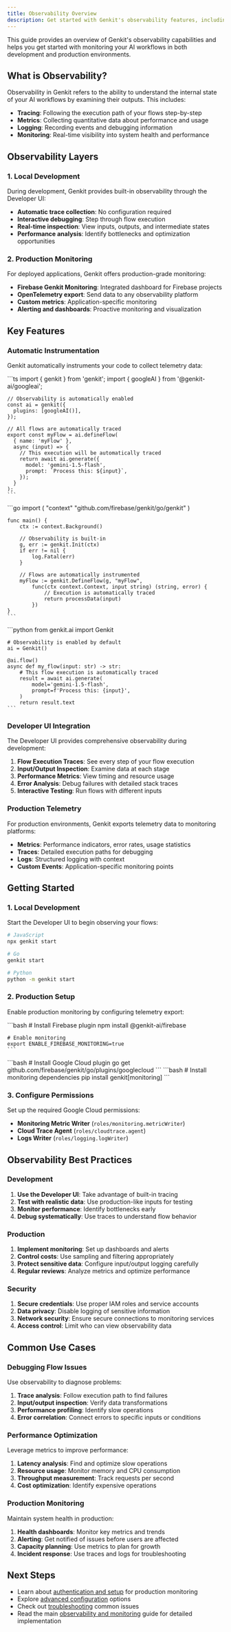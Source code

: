 ```yaml
---
title: Observability Overview
description: Get started with Genkit's observability features, including local development tools, production monitoring, and telemetry configuration across JavaScript, Go, and Python.
---
```



<LanguageSelector />

This guide provides an overview of Genkit's observability capabilities and helps you get started with monitoring your AI workflows in both development and production environments.

## What is Observability?

Observability in Genkit refers to the ability to understand the internal state of your AI workflows by examining their outputs. This includes:

- **Tracing**: Following the execution path of your flows step-by-step
- **Metrics**: Collecting quantitative data about performance and usage
- **Logging**: Recording events and debugging information
- **Monitoring**: Real-time visibility into system health and performance

## Observability Layers

### 1. Local Development

During development, Genkit provides built-in observability through the Developer UI:

- **Automatic trace collection**: No configuration required
- **Interactive debugging**: Step through flow execution
- **Real-time inspection**: View inputs, outputs, and intermediate states
- **Performance analysis**: Identify bottlenecks and optimization opportunities

### 2. Production Monitoring

For deployed applications, Genkit offers production-grade monitoring:

- **Firebase Genkit Monitoring**: Integrated dashboard for Firebase projects
- **OpenTelemetry export**: Send data to any observability platform
- **Custom metrics**: Application-specific monitoring
- **Alerting and dashboards**: Proactive monitoring and visualization

## Key Features

### Automatic Instrumentation

Genkit automatically instruments your code to collect telemetry data:

<LanguageContent lang="js">
```ts
    import { genkit } from 'genkit';
    import { googleAI } from '@genkit-ai/googleai';

    // Observability is automatically enabled
    const ai = genkit({
      plugins: [googleAI()],
    });

    // All flows are automatically traced
    export const myFlow = ai.defineFlow(
      { name: 'myFlow' },
      async (input) => {
        // This execution will be automatically traced
        return await ai.generate({
          model: 'gemini-1.5-flash',
          prompt: `Process this: ${input}`,
        });
      }
    );
    ```
</LanguageContent>

<LanguageContent lang="go">
```go
    import (
        "context"
        "github.com/firebase/genkit/go/genkit"
    )

    func main() {
        ctx := context.Background()
        
        // Observability is built-in
        g, err := genkit.Init(ctx)
        if err != nil {
            log.Fatal(err)
        }

        // Flows are automatically instrumented
        myFlow := genkit.DefineFlow(g, "myFlow",
            func(ctx context.Context, input string) (string, error) {
                // Execution is automatically traced
                return processData(input)
            })
    }
    ```
</LanguageContent>

<LanguageContent lang="python">
```python
    from genkit.ai import Genkit

    # Observability is enabled by default
    ai = Genkit()

    @ai.flow()
    async def my_flow(input: str) -> str:
        # This flow execution is automatically traced
        result = await ai.generate(
            model='gemini-1.5-flash',
            prompt=f'Process this: {input}',
        )
        return result.text
    ```
</LanguageContent>

### Developer UI Integration

The Developer UI provides comprehensive observability during development:

1. **Flow Execution Traces**: See every step of your flow execution
2. **Input/Output Inspection**: Examine data at each stage
3. **Performance Metrics**: View timing and resource usage
4. **Error Analysis**: Debug failures with detailed stack traces
5. **Interactive Testing**: Run flows with different inputs

### Production Telemetry

For production environments, Genkit exports telemetry data to monitoring platforms:

- **Metrics**: Performance indicators, error rates, usage statistics
- **Traces**: Detailed execution paths for debugging
- **Logs**: Structured logging with context
- **Custom Events**: Application-specific monitoring points

## Getting Started

### 1. Local Development

Start the Developer UI to begin observing your flows:

```bash
# JavaScript
npx genkit start

# Go
genkit start

# Python
python -m genkit start
```

### 2. Production Setup

Enable production monitoring by configuring telemetry export:

<LanguageContent lang="js">
```bash
    # Install Firebase plugin
    npm install @genkit-ai/firebase

    # Enable monitoring
    export ENABLE_FIREBASE_MONITORING=true
    ```
</LanguageContent>

<LanguageContent lang="go">
```bash
    # Install Google Cloud plugin
    go get github.com/firebase/genkit/go/plugins/googlecloud
    ```
</LanguageContent>

<LanguageContent lang="python">
```bash
    # Install monitoring dependencies
    pip install genkit[monitoring]
    ```
</LanguageContent>

### 3. Configure Permissions

Set up the required Google Cloud permissions:

- **Monitoring Metric Writer** (`roles/monitoring.metricWriter`)
- **Cloud Trace Agent** (`roles/cloudtrace.agent`)
- **Logs Writer** (`roles/logging.logWriter`)

## Observability Best Practices

### Development

1. **Use the Developer UI**: Take advantage of built-in tracing
2. **Test with realistic data**: Use production-like inputs for testing
3. **Monitor performance**: Identify bottlenecks early
4. **Debug systematically**: Use traces to understand flow behavior

### Production

1. **Implement monitoring**: Set up dashboards and alerts
2. **Control costs**: Use sampling and filtering appropriately
3. **Protect sensitive data**: Configure input/output logging carefully
4. **Regular reviews**: Analyze metrics and optimize performance

### Security

1. **Secure credentials**: Use proper IAM roles and service accounts
2. **Data privacy**: Disable logging of sensitive information
3. **Network security**: Ensure secure connections to monitoring services
4. **Access control**: Limit who can view observability data

## Common Use Cases

### Debugging Flow Issues

Use observability to diagnose problems:

1. **Trace analysis**: Follow execution path to find failures
2. **Input/output inspection**: Verify data transformations
3. **Performance profiling**: Identify slow operations
4. **Error correlation**: Connect errors to specific inputs or conditions

### Performance Optimization

Leverage metrics to improve performance:

1. **Latency analysis**: Find and optimize slow operations
2. **Resource usage**: Monitor memory and CPU consumption
3. **Throughput measurement**: Track requests per second
4. **Cost optimization**: Identify expensive operations

### Production Monitoring

Maintain system health in production:

1. **Health dashboards**: Monitor key metrics and trends
2. **Alerting**: Get notified of issues before users are affected
3. **Capacity planning**: Use metrics to plan for growth
4. **Incident response**: Use traces and logs for troubleshooting

## Next Steps

- Learn about [authentication and setup](/unified-docs/observability/authentication) for production monitoring
- Explore [advanced configuration](/unified-docs/observability/advanced-configuration) options
- Check out [troubleshooting](/unified-docs/observability/troubleshooting) common issues
- Read the main [observability and monitoring](/unified-docs/observability-monitoring) guide for detailed implementation
